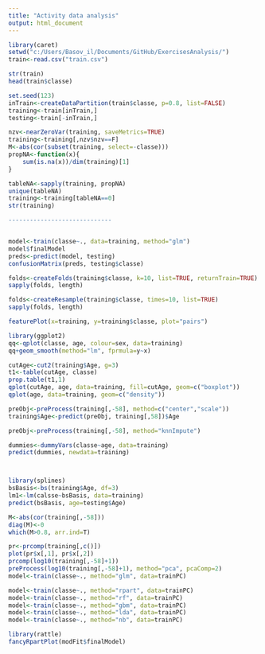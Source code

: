 ```yaml
---
title: "Activity data analysis"
output: html_document
---
```


```r
library(caret)
setwd("c:/Users/Basov_il/Documents/GitHub/ExercisesAnalysis/")
train<-read.csv("train.csv")

str(train)
head(train$classe)

set.seed(123)
inTrain<-createDataPartition(train$classe, p=0.8, list=FALSE)
training<-train[inTrain,]
testing<-train[-inTrain,]

nzv<-nearZeroVar(training, saveMetrics=TRUE)
training<-training[,nzv$nzv==F]
M<-abs(cor(subset(training, select=-classe)))
propNA<-function(x){
    sum(is.na(x))/dim(training)[1]
}

tableNA<-sapply(training, propNA)
unique(tableNA)
training<-training[tableNA==0]
str(training)

-----------------------------


model<-train(classe~., data=training, method="glm")
model$finalModel
preds<-predict(model, testing)
confusionMatrix(preds, testing$classe)

folds<-createFolds(training$classe, k=10, list=TRUE, returnTrain=TRUE)
sapply(folds, length)

folds<-createResample(training$classe, times=10, list=TRUE)
sapply(folds, length)

featurePlot(x=training, y=training$classe, plot="pairs")

library(ggplot2)
qq<-qplot(classe, age, colour=sex, data=training)
qq+geom_smooth(method="lm", fprmula=y~x)

cutAge<-cut2(training$Age, g=3)
t1<-table(cutAge, classe)
prop.table(t1,1)
qplot(cutAge, age, data=training, fill=cutAge, geom=c("boxplot"))
qplot(age, data=training, geom=c("density"))

preObj<-preProcess(training[,-58], method=c("center","scale"))
training$Age<-predict(preObj, training[,58])$Age

preObj<-preProcess(training[,-58], method="knnImpute")

dummies<-dummyVars(classe~age, data=training)
predict(dummies, newdata=training)



library(splines)
bsBasis<-bs(training$Age, df=3)
lm1<-lm(calsse~bsBasis, data=training)
predict(bsBasis, age=testing$Age)

M<-abs(cor(training[,-58]))
diag(M)<-0
which(M>0.8, arr.ind=T)

pr<-prcomp(training[,c()])
plot(pr$x[,1], pr$x[,2])
prcomp(log10(training[,-58]+1))
preProcess(log10(training[,-58]+1), method="pca", pcaComp=2)
model<-train(classe~., method="glm", data=trainPC)

model<-train(classe~., method="rpart", data=trainPC)
model<-train(classe~., method="rf", data=trainPC)
model<-train(classe~., method="gbm", data=trainPC)
model<-train(classe~., method="lda", data=trainPC)
model<-train(classe~., method="nb", data=trainPC)

library(rattle)
fancyRpartPlot(modFit$finalModel)
```